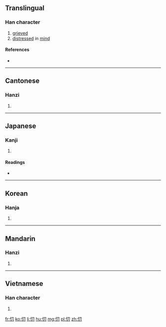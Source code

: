 ==Translingual==

===Han character===
{{Han char|rn=61|rad=心|as=02|sn=5|four=97020|canj=PSH,XPSH|ids=⿰忄刀}}

# [[grieved]]
# [[distress]]ed in [[mind]]

====References====
* {{Han ref|kx=0375.080|dkj=10305|dj=0702.050|hdz=42268.080|uh=5FC9|ud=24521|bh=C97B|bd=51579}}

----

==Cantonese==

===Hanzi===
{{yue-hanzi|jyut=[[dou1]], [[tou1]]|y=dou1, tou1}}

# {{defn|lang=yue|sort=心02}}

----

==Japanese==

===Kanji===
{{ja-kanji|grade=|rs=心02}}

# {{defn|lang=ja|sort=心02}}

====Readings====
* {{ja-readings|on=[[とう]] (tō)|kun=[[うれえる]] (ureeru)}}

----

==Korean==

===Hanja===
{{ko-hanja|hangeul=도|eumhun=|rv=do|mr=to|y=to}}

# {{defn|lang=ko|sort=心02}}

----

==Mandarin==

===Hanzi===
{{cmn-hanzi|pin=[[dāo]] ([[dao1]])|wg=tao<sup>1</sup>}}

# {{defn|lang=cmn|sort=心02}}

----

==Vietnamese==

===Han character===
{{vi-readings|rs=心02| hanviet = đau}}

# {{defn|lang=vi|sort=心02}}

[[fr:忉]]
[[ko:忉]]
[[li:忉]]
[[hu:忉]]
[[mg:忉]]
[[pl:忉]]
[[zh:忉]]